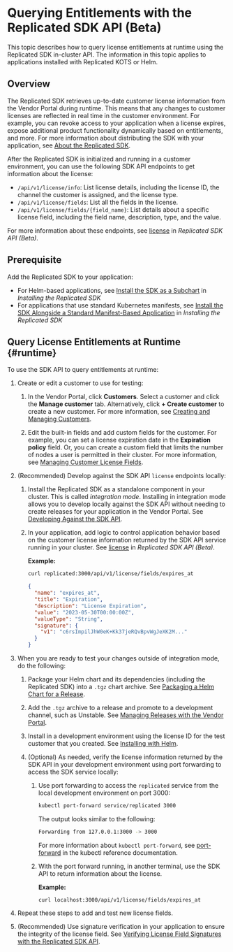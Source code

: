 # Querying Entitlements with the Replicated SDK API (Beta)

This topic describes how to query license entitlements at runtime using the Replicated SDK in-cluster API. The information in this topic applies to applications installed with Replicated KOTS or Helm.

## Overview

The Replicated SDK retrieves up-to-date customer license information from the Vendor Portal during runtime. This means that any changes to customer licenses are reflected in real time in the customer environment. For example, you can revoke access to your application when a license expires, expose additional product functionality dynamically based on entitlements, and more. For more information about distributing the SDK with your application, see [About the Replicated SDK](replicated-sdk-overview).

After the Replicated SDK is initialized and running in a customer environment, you can use the following SDK API endpoints to get information about the license:
* `/api/v1/license/info`: List license details, including the license ID, the channel the customer is assigned, and the license type.
* `/api/v1/license/fields`: List all the fields in the license.  
* `/api/v1/license/fields/{field_name}`: List details about a specific license field, including the field name, description, type, and the value.

For more information about these endpoints, see [license](/reference/replicated-sdk-apis#license) in _Replicated SDK API (Beta)_.

## Prerequisite

Add the Replicated SDK to your application:
* For Helm-based applications, see [Install the SDK as a Subchart](/vendor/replicated-sdk-installing#install-the-sdk-as-a-subchart) in _Installing the Replicated SDK_
* For applications that use standard Kubernetes manifests, see [Install the SDK Alongside a Standard Manifest-Based Application](/vendor/replicated-sdk-installing#manifest-app) in _Installing the Replicated SDK_

## Query License Entitlements at Runtime {#runtime}

To use the SDK API to query entitlements at runtime:

1. Create or edit a customer to use for testing:

   1. In the Vendor Portal, click **Customers**. Select a customer and click the **Manage customer** tab. Alternatively, click **+ Create customer** to create a new customer. For more information, see [Creating and Managing Customers](/vendor/releases-creating-customer).

   1. Edit the built-in fields and add custom fields for the customer. For example, you can set a license expiration date in the **Expiration policy** field. Or, you can create a custom field that limits the number of nodes a user is permitted in their cluster. For more information, see [Managing Customer License Fields](/vendor/licenses-adding-custom-fields).

1. (Recommended) Develop against the SDK API `license` endpoints locally:

   1. Install the Replicated SDK as a standalone component in your cluster. This is called _integration mode_. Installing in integration mode allows you to develop locally against the SDK API without needing to create releases for your application in the Vendor Portal. See [Developing Against the SDK API](/vendor/replicated-sdk-development).

   1. In your application, add logic to control application behavior based on the customer license information returned by the SDK API service running in your cluster. See [license](/reference/replicated-sdk-apis#license) in _Replicated SDK API (Beta)_.

      **Example:**

      ```bash
      curl replicated:3000/api/v1/license/fields/expires_at
      ```

      ```json
      {
        "name": "expires_at",
        "title": "Expiration",
        "description": "License Expiration",
        "value": "2023-05-30T00:00:00Z",
        "valueType": "String",
        "signature": {
          "v1": "c6rsImpilJhW0eK+Kk37jeRQvBpvWgJeXK2M..."
        }
      }
      ```

1. When you are ready to test your changes outside of integration mode, do the following:

   1. Package your Helm chart and its dependencies (including the Replicated SDK) into a `.tgz` chart archive. See [Packaging a Helm Chart for a Release](helm-install-release).

   1. Add the `.tgz` archive to a release and promote to a development channel, such as Unstable. See [Managing Releases with the Vendor Portal](/vendor/releases-creating-releases).

   1. Install in a development environment using the license ID for the test customer that you created. See [Installing with Helm](install-with-helm).

   1. (Optional) As needed, verify the license information returned by the SDK API in your development environment using port forwarding to access the SDK service locally:

      1. Use port forwarding to access the `replicated` service from the local development environment on port 3000:

         ```bash
         kubectl port-forward service/replicated 3000
         ```

         The output looks similar to the following:

         ```bash
         Forwarding from 127.0.0.1:3000 -> 3000
         ```

         For more information about `kubectl port-forward`, see [port-forward](https://kubernetes.io/docs/reference/generated/kubectl/kubectl-commands#port-forward) in the kubectl reference documentation.

      1. With the port forward running, in another terminal, use the SDK API to return information about the license.

         **Example:**

         ```
         curl localhost:3000/api/v1/license/fields/expires_at
         ```

1. Repeat these steps to add and test new license fields.

1. (Recommended) Use signature verification in your application to ensure the integrity of the license field. See [Verifying License Field Signatures with the Replicated SDK API](/vendor/licenses-verify-fields-sdk-api).